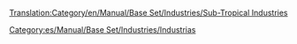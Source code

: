 [[Translation:Category/en/Manual/Base Set/Industries/Sub-Tropical Industries]]

{{en/Bilingual box| Es
| Industrias existentes en el clima [[es/Manual/Clima|Subtropical]].
| ''These industries are available in the [[en/Manual/Climates]] climate.''}}

[[Category:es/Manual/Base Set/Industries/Industrias]]